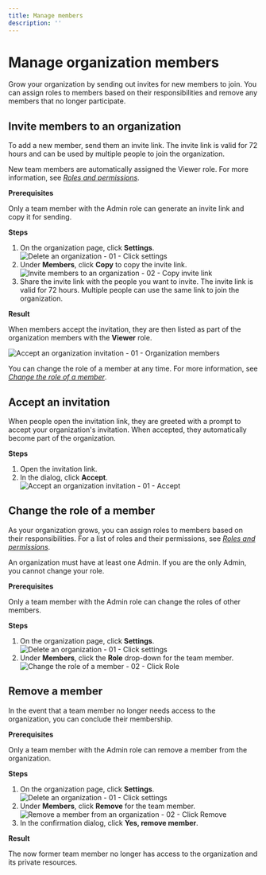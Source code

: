 ```yaml
---
title: Manage members
description: ''
---
```



# Manage organization members

Grow your organization by sending out invites for new members to join. You can assign roles to members based on their responsibilities and remove any members that no longer participate.

## Invite members to an organization

To add a new member, send them an invite link. The invite link is valid for 72 hours and can be used by multiple people to join the organization.

New team members are automatically assigned the Viewer role. For more information, see [_Roles and permissions_](/organizations/roles-and-permissions).

**Prerequisites**

Only a team member with the Admin role can generate an invite link and copy it for sending.

**Steps**

1. On the organization page, click **Settings**.
    <Image 
        src="/docs/docimages/organizations/delete-01-click-settings.webp"
        alt="Delete an organization - 01 - Click settings"
        width={700}
        height={300}
    />
2. Under **Members**, click **Copy** to copy the invite link.
    <Image 
        src="/docs/docimages/organizations/invite-02-under-members-click-copy.webp"
        alt="Invite members to an organization - 02 - Copy invite link"
        width={700}
        height={300}
    />
3. Share the invite link with the people you want to invite.
    <Callout>
    The invite link is valid for 72 hours. Multiple people can use the same link to join the organization.
    </Callout>

**Result**

When members accept the invitation, they are then listed as part of the organization members with the **Viewer** role.

<Image 
    src="/docs/docimages/organizations/accept-01-organization-members.webp"
    alt="Accept an organization invitation - 01 - Organization members"
    width={700}
    height={300}
/>

You can change the role of a member at any time. For more information, see [_Change the role of a member_](#change-the-role-of-a-member).

## Accept an invitation

When people open the invitation link, they are greeted with a prompt to accept your organization's invitation. When accepted, they automatically become part of the organization.

**Steps**

1. Open the invitation link.
2. In the dialog, click **Accept**.
    <Image
        src="/docs/docimages/organizations/accept-01-click-accept.webp"
        alt="Accept an organization invitation - 01 - Accept"
        width={700}
        height={300}
    />

## Change the role of a member

As your organization grows, you can assign roles to members based on their responsibilities. For a list of roles and their permissions, see [_Roles and permissions_](/organizations/roles-and-permissions).

<Callout>
An organization must have at least one Admin. If you are the only Admin, you cannot change your role.
</Callout>

**Prerequisites**

Only a team member with the Admin role can change the roles of other members.

**Steps**

1. On the organization page, click **Settings**.
    <Image 
        src="/docs/docimages/organizations/delete-01-click-settings.webp"
        alt="Delete an organization - 01 - Click settings"
        width={700}
        height={300}
    />
2. Under **Members**, click the **Role** drop-down for the team member.
    <Image 
        src="/docs/docimages/organizations/change-member-role-02-select-role.webp"
        alt="Change the role of a member - 02 - Click Role"
        width={700}
        height={300}
    />

## Remove a member

In the event that a team member no longer needs access to the organization, you can conclude their membership.

**Prerequisites**

Only a team member with the Admin role can remove a member from the organization.

**Steps**

1. On the organization page, click **Settings**.
    <Image 
        src="/docs/docimages/organizations/delete-01-click-settings.webp"
        alt="Delete an organization - 01 - Click settings"
        width={700}
        height={300}
    />
2. Under **Members**, click **Remove** for the team member.
    <Image 
        src="/docs/docimages/organizations/remove-member-02-click-remove.webp"
        alt="Remove a member from an organization - 02 - Click Remove"
        width={700}
        height={300}
    />
3. In the confirmation dialog, click **Yes, remove member**.

**Result**

The now former team member no longer has access to the organization and its private resources.